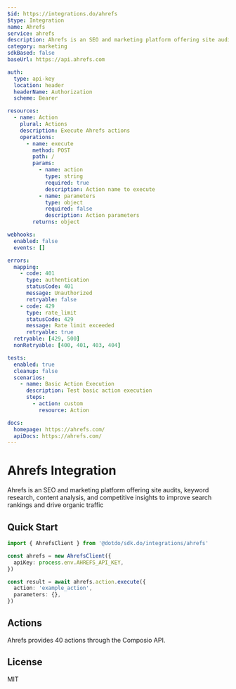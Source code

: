 ```yaml
---
$id: https://integrations.do/ahrefs
$type: Integration
name: Ahrefs
service: ahrefs
description: Ahrefs is an SEO and marketing platform offering site audits, keyword research, content analysis, and competitive insights to improve search rankings and drive organic traffic
category: marketing
sdkBased: false
baseUrl: https://api.ahrefs.com

auth:
  type: api-key
  location: header
  headerName: Authorization
  scheme: Bearer

resources:
  - name: Action
    plural: Actions
    description: Execute Ahrefs actions
    operations:
      - name: execute
        method: POST
        path: /
        params:
          - name: action
            type: string
            required: true
            description: Action name to execute
          - name: parameters
            type: object
            required: false
            description: Action parameters
        returns: object

webhooks:
  enabled: false
  events: []

errors:
  mapping:
    - code: 401
      type: authentication
      statusCode: 401
      message: Unauthorized
      retryable: false
    - code: 429
      type: rate_limit
      statusCode: 429
      message: Rate limit exceeded
      retryable: true
  retryable: [429, 500]
  nonRetryable: [400, 401, 403, 404]

tests:
  enabled: true
  cleanup: false
  scenarios:
    - name: Basic Action Execution
      description: Test basic action execution
      steps:
        - action: custom
          resource: Action

docs:
  homepage: https://ahrefs.com/
  apiDocs: https://ahrefs.com/
---
```


# Ahrefs Integration

Ahrefs is an SEO and marketing platform offering site audits, keyword research, content analysis, and competitive insights to improve search rankings and drive organic traffic

## Quick Start

```typescript
import { AhrefsClient } from '@dotdo/sdk.do/integrations/ahrefs'

const ahrefs = new AhrefsClient({
  apiKey: process.env.AHREFS_API_KEY,
})

const result = await ahrefs.action.execute({
  action: 'example_action',
  parameters: {},
})
```

## Actions

Ahrefs provides 40 actions through the Composio API.

## License

MIT
